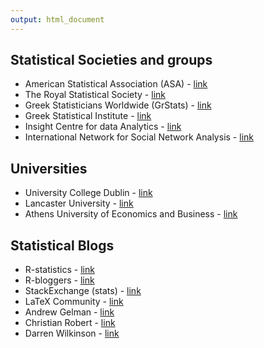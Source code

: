 ```yaml
---
output: html_document
---
```


<link rel="stylesheet" href="styles.css" type="text/css">

<!-- Global site tag (gtag.js) - Google Analytics -->
<script async src="https://www.googletagmanager.com/gtag/js?id=UA-51103728-2"></script>
<script>
  window.dataLayer = window.dataLayer || [];
  function gtag(){dataLayer.push(arguments);}
  gtag('js', new Date());

  gtag('config', 'UA-51103728-2');
</script>

## Statistical Societies and groups
* American Statistical Association (ASA) - [link](https://www.amstat.org)
* The Royal Statistical Society - [link](https://www.rss.org.uk)
* Greek Statisticians Worldwide (GrStats) - [link](http://www2.stat-athens.aueb.gr/~grstats/)
* Greek Statistical Institute - [link](http://www.esi-stat.gr)
* Insight Centre for data Analytics - [link](https://www.insight-centre.org)
* International Network for Social Network Analysis - [link](https://www.insna.org)

## Universities
* University College Dublin - [link](http://www.ucd.ie/mathsciences/)
* Lancaster University - [link](https://www.lancaster.ac.uk/maths/)
* Athens University of Economics and Business - [link](https://www.dept.aueb.gr/stat)

## Statistical Blogs
* R-statistics - [link](https://www.r-statistics.com/)
* R-bloggers - [link](https://www.r-bloggers.com/)
* StackExchange (stats) - [link](https://stats.stackexchange.com)
* LaTeX Community - [link](https://www.latex-community.org)
* Andrew Gelman - [link](https://andrewgelman.com)
* Christian Robert - [link](https://xianblog.wordpress.com)
* Darren Wilkinson - [link](https://darrenjw.wordpress.com)
